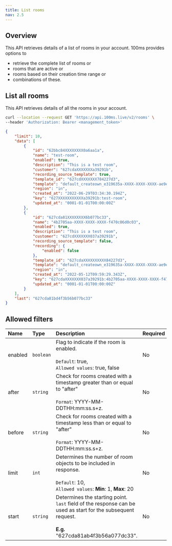 ```yaml
---
title: List rooms
nav: 2.5
---
```


## Overview

This API retrieves details of a list of rooms in your account. 100ms provides options to

-   retrieve the complete list of rooms or
-   rooms that are active or
-   rooms based on their creation time range or
-   combinations of these.

## List all rooms

This API retrieves details of all the rooms in your account.

<GetRequest title="https://api.100ms.live/v2/rooms" />

<Request id="req-0">

```bash
curl --location --request GET 'https://api.100ms.live/v2/rooms' \
--header 'Authorization: Bearer <management_token>'
```

</Request>

<ResponseBox id="res-0" status="200 OK">

```json
{
    "limit": 10,
    "data": [
        {
            "id": "62bbc84XXXXXXXX0a6aa1a",
            "name": "test-room",
            "enabled": true,
            "description": "This is a test room",
            "customer": "627cdaXXXXXXXa39291b",
            "recording_source_template": true,
            "template_id": "627cdXXXXXXX784227d3",
            "template": "default_createown_e319635a-XXXX-XXXX-XXXX-ae9e95891e31",
            "region": "in",
            "created_at": "2022-06-29T03:34:30.194Z",
            "key": "627XXXXXXXXXXXa39291b:test-room",
            "updated_at": "0001-01-01T00:00:00Z"
        },
        {
            "id": "627cda81XXXXXXXX6b077bc33",
            "name": "4b2705aa-XXXX-XXXX-XXXX-f470c06d0c03",
            "enabled": true,
            "description": "This is a test room",
            "customer": "627cdXXXXXXX037a39291b",
            "recording_source_template": false,
            "recording": {
                "enabled": false
            },
            "template_id": "627cdaXXXXXXXXXX84227d3",
            "template": "default_createown_e319635a-XXXX-XXXX-XXXX-ae9e95891e31",
            "region": "in",
            "created_at": "2022-05-12T09:59:29.343Z",
            "key": "627cdaXXXXXXX037a39291b:4b2705aa-XXXX-XXXX-XXXX-f470c06d0c03",
            "updated_at": "0001-01-01T00:00:00Z"
        }
    ],
    "last": "627cda81bd4f3b56b077bc33"
}
```

</ResponseBox>




## Allowed filters

| Name          | Type      | Description                                                                                                                                                      | Required |
| :------------ | :-------- | :--------------------------------------------------------------------------------------------------------------------------------------------------------------- | :------- |
| enabled <br/> | `boolean` | Flag to indicate if the room is enabled. <br/><br/>`Default`: true, <br/>`Allowed values`: true, false                                                           | No       |
| after <br/>   | `string`  | Check for rooms created with a timestamp greater than or equal to "after" <br/><br/>`Format`: YYYY-MM-DDTHH:mm:ss.s+z.                                           | No       |
| before <br/>  | `string`  | Check for rooms created with a timestamp less than or equal to "after" <br/><br/>`Format`: YYYY-MM-DDTHH:mm:ss.s+z.                                              | No       |
| limit <br/>   | `int`     | Determines the number of room objects to be included in response. <br/><br/>`Default`: 10, <br/>`Allowed values`: **Min**: 1, **Max**: 20                        | No       |
| start <br/>   | `string`  | Determines the starting point. <br/>`last` field of the response can be used as start for the subsequent request. <br/><br/>**E.g.** "627cda81ab4f3b56a077dc33". | No       |
